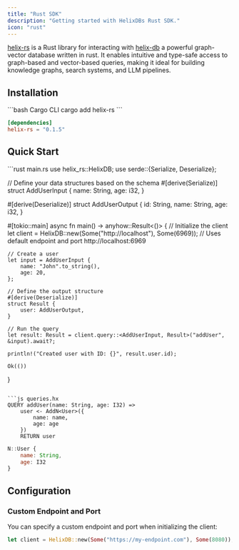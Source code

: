 ```yaml
---
title: "Rust SDK"
description: "Getting started with HelixDBs Rust SDK."
icon: "rust"
---
```


[helix-rs](https://github.com/HelixDB/helix-rs) is a Rust library for interacting with [helix-db](https://github.com/HelixDB/helix-db) a powerful graph-vector database written in rust. It enables intuitive and type-safe access to graph-based and vector-based queries, making it ideal for building knowledge graphs, search systems, and LLM pipelines.

## Installation

<CodeGroup>
```bash Cargo CLI
cargo add helix-rs
```

```toml Cargo.toml
[dependencies]
helix-rs = "0.1.5"
```

</CodeGroup>

## Quick Start

<CodeGroup>
```rust main.rs
use helix_rs::HelixDB;
use serde::{Serialize, Deserialize};

// Define your data structures based on the schema
#[derive(Serialize)]
struct AddUserInput {
    name: String,
    age: i32,
}

#[derive(Deserialize)]
struct AddUserOutput {
    id: String,
    name: String,
    age: i32,
}

#[tokio::main]
async fn main() -> anyhow::Result<()> {
    // Initialize the client
    let client = HelixDB::new(Some("http://localhost"), Some(6969)); // Uses default endpoint and port http://localhost:6969

    // Create a user
    let input = AddUserInput {
        name: "John".to_string(),
        age: 20,
    };

    // Define the output structure
    #[derive(Deserialize)]
    struct Result {
        user: AddUserOutput,
    }

    // Run the query
    let result: Result = client.query::<AddUserInput, Result>("addUser", &input).await?;

    println!("Created user with ID: {}", result.user.id);

    Ok(())
}
```

```js queries.hx
QUERY addUser(name: String, age: I32) =>
    user <- AddN<User>({
        name: name,
        age: age
    })
    RETURN user

```

```js schema.hx
N::User {
    name: String,
    age: I32
}
```

</CodeGroup>

## Configuration

### Custom Endpoint and Port

You can specify a custom endpoint and port when initializing the client:

```rust
let client = HelixDB::new(Some("https://my-endpoint.com"), Some(8080)); // Uses port 8080
```
